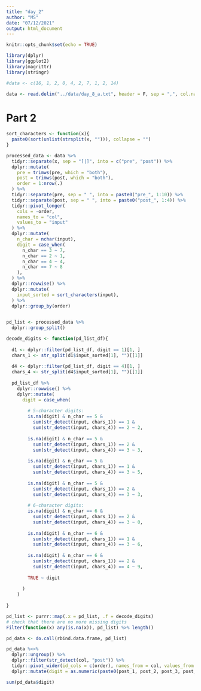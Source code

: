 ```yaml
---
title: "day_2"
author: "MS"
date: "07/12/2021"
output: html_document
---
```


```r
knitr::opts_chunk$set(echo = TRUE)

library(dplyr)
library(ggplot2)
library(magrittr)
library(stringr)

#data <- c(16, 1, 2, 0, 4, 2, 7, 1, 2, 14)

data <- read.delim("../data/day_8_a.txt", header = F, sep = ",", col.names = "x") 


```

# Part 2

```r
sort_characters <- function(x){
  paste0(sort(unlist(strsplit(x, ""))), collapse = "")
}
```

```r
processed_data <- data %>% 
  tidyr::separate(x, sep = "[|]", into = c("pre", "post")) %>% 
  dplyr::mutate(
    pre = trimws(pre, which = "both"),
    post = trimws(post, which = "both"), 
    order = 1:nrow(.) 
  ) %>% 
  tidyr::separate(pre, sep = " ", into = paste0("pre_", 1:10)) %>% 
  tidyr::separate(post, sep = " ", into = paste0("post_", 1:4)) %>% 
  tidyr::pivot_longer(
    cols = -order,
    names_to = "col", 
    values_to = "input"
  ) %>% 
  dplyr::mutate(
    n_char = nchar(input), 
    digit = case_when(
      n_char == 3 ~ 7, 
      n_char == 2 ~ 1, 
      n_char == 4 ~ 4, 
      n_char == 7 ~ 8
    ), 
  ) %>% 
  dplyr::rowwise() %>% 
  dplyr::mutate(
    input_sorted = sort_characters(input), 
  ) %>% 
  dplyr::group_by(order)

  
pd_list <- processed_data %>% 
  dplyr::group_split()

```

```r
decode_digits <- function(pd_list_df){
  
  d1 <- dplyr::filter(pd_list_df, digit == 1)[1, ] 
  chars_1 <- str_split(d1$input_sorted[1], "")[[1]]
  
  d4 <- dplyr::filter(pd_list_df, digit == 4)[1, ]
  chars_4 <- str_split(d4$input_sorted[1], "")[[1]]
  
  pd_list_df %>% 
    dplyr::rowwise() %>% 
    dplyr::mutate(
      digit = case_when(
        
        # 5-character digits:
        is.na(digit) & n_char == 5 & 
          sum(str_detect(input, chars_1)) == 1 & 
          sum(str_detect(input, chars_4)) == 2 ~ 2,
        
        is.na(digit) & n_char == 5 & 
          sum(str_detect(input, chars_1)) == 2 & 
          sum(str_detect(input, chars_4)) == 3 ~ 3,
        
        is.na(digit) & n_char == 5 & 
          sum(str_detect(input, chars_1)) == 1 & 
          sum(str_detect(input, chars_4)) == 3 ~ 5,
        
        is.na(digit) & n_char == 5 & 
          sum(str_detect(input, chars_1)) == 2 & 
          sum(str_detect(input, chars_4)) == 3 ~ 3,
        
        # 6-character digits:
        is.na(digit) & n_char == 6 & 
          sum(str_detect(input, chars_1)) == 2 & 
          sum(str_detect(input, chars_4)) == 3 ~ 0,
        
        is.na(digit) & n_char == 6 & 
          sum(str_detect(input, chars_1)) == 1 & 
          sum(str_detect(input, chars_4)) == 3 ~ 6,
        
        is.na(digit) & n_char == 6 & 
          sum(str_detect(input, chars_1)) == 2 & 
          sum(str_detect(input, chars_4)) == 4 ~ 9,
        
        TRUE ~ digit
        
      )
    )
  
}
```


```r
pd_list <- purrr::map(.x = pd_list, .f = decode_digits)
# check that there are no more missing digits
Filter(function(x) any(is.na(x)), pd_list) %>% length()
```


```r
pd_data <- do.call(rbind.data.frame, pd_list)

pd_data %<>% 
  dplyr::ungroup() %>% 
  dplyr::filter(str_detect(col, "post")) %>% 
  tidyr::pivot_wider(id_cols = c(order), names_from = col, values_from = digit) %>% 
  dplyr::mutate(digit = as.numeric(paste0(post_1, post_2, post_3, post_4)))

sum(pd_data$digit)
```

